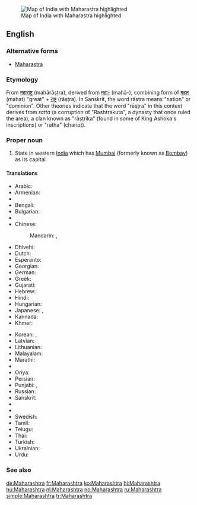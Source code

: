 [[Image:Maharashtra in India (disputed hatched).svg|thumb|Map of India with Maharastra highlighted]]
==English==
{{wikipedia}}

===Alternative forms===
* [[Maharastra]]

===Etymology===

From {{etyl|sa|en}} [[महाराष्ट्र]] (mahārāṣṭra), derived from [[महा-]] (mahā-), combining form of [[महत्]] (mahat) "great" + [[राष्ट्र]] (rāṣṭra). In Sanskrit, the word rāṣṭra means "nation" or "dominion". Other theories indicate that the word "rāṣṭra" in this context derives from ''ratta'' (a corruption of "Rashtrakuta", a dynasty that once ruled the area), a clan known as "rāṣṭrika" (found in some of King Ashoka's inscriptions) or "ratha" (chariot).

===Proper noun===
{{en-proper noun}}

# State in western [[India]] which has [[Mumbai]] (formerly known as [[Bombay]]) as its capital.

====Translations====
{{trans-top|state in western India}}
* Arabic: {{t|ar|ماهاراشترا|f|tr=maharāštra}}
* Armenian: {{t|hy|Մահարաշտրա|tr=Maharaštra}}
* {{trreq|as}}
* Bengali: {{t|bn|মহারাষ্ট্র|sc=Beng|tr=mahārāṣṭra}}
* Bulgarian: {{t|bg|Махаращра|sc=Cyrl}}
* {{trreq|hne}}
* Chinese:
*: Mandarin: {{t|cmn|馬哈拉施特拉邦|sc=Hani}}, {{t+|cmn|马哈拉施特拉邦|tr=Mǎhālāshītèlā-bāng|sc=Hani}}
* Dhivehi: {{t|dv|މަހާރާޝްތުރާ|sc=Thaa|tr=mahārāšturā}}
* Dutch: {{t+|nl|Maharashtra}}
* Esperanto: {{t|eo|Maharaŝtro}}
* Georgian: {{t|ka|მაჰარაშტრა|sc=Geor}}
* German: {{t+|de|Maharashtra}}
* Greek: {{t+|el|Μαχαράστρα|sc=Grek}}
* Gujarati: {{t|gu|મહારાષ્ટ્ર|sc=Gujr|tr=mahārāṣṭra}}
* Hebrew: {{t|he|מהרשטרה}}
* Hindi: {{t+|hi|महाराष्ट्र|tr=mahārāṣṭra}}
* Hungarian: {{t+|hu|Mahárástra}}
* Japanese: {{t|ja|マハラシュトラ州|tr=Maharashutora-shū}}, {{t|ja|マハラシュトラ|tr=Maharashutora}}
* Kannada: {{t|kn|ಮಹಾರಾಷ್ಟ್ರ|sc=Knda|tr=mahārāṣṭra}}
* Khmer: {{t|km|មហារាឝ្ត្រ|tr=mɔhaarieshtrɑɑ|sc=Khmr}}
{{trans-mid}}
* Korean: {{t+|ko|마하라슈트라 주|tr=Maharasyuteura ju|sc=Hang}}, {{t|ko|마하라슈트라|tr=Maharasyuteura|sc=Hang}}
* Latvian: {{t|lv|Mahārāštra}}
* Lithuanian: {{t|lt|Maharaštra}}
* Malayalam: {{t|ml|മഹാരാഷ്ട്ര|sc=Mlym|tr=mahārāṣṭra}}
* Marathi: {{t|mr|महाराष्ट्र|tr=Mahārāṣṭra|sc=Deva}}
* {{trreq|lus}}
* Oriya: {{t|or|ମହାରାଷ୍ଟ୍ର|sc=Orya|tr=mahārāṣṭra}}
* Persian: {{t|fa|مهاراشترا}}
* Punjabi: {{t|pa|ਮਹਾਰਾਸ਼ਟਰ|sc=Guru|tr=mahārāśṭara}}, {{t|pa|ਮਹਾਂਰਾਸ਼ਟਰ|m|sc=Guru|tr=mahānrāśṭara}}
* Russian: {{t+|ru|Махараштра|f|tr=Maharáštra}}
* Sanskrit: {{t|sa|महाराष्ट्र|tr=mahārāṣṭra}}
* {{trreq|sat}}
* {{trreq|sip}}
* Swedish: {{t|sv|Maharashtra}}
* Tamil: {{t|ta|மகாராட்டிரம்|sc=Taml|tr=makārāṭṭiram}}
* Telugu: {{t+|te|మహారాష్ట్ర|tr=mahārāṣṭra}}
* Thai: {{t|th|รัฐมหาราษฏระ|tr=rát máhăa-râatsòtrá}}
* Turkish: {{t+|tr|Maharaştra}}
* Ukrainian: {{t|uk|Махараштра|sc=Cyrl}}
* Urdu: {{t|ur|مہاراشٹر|tr=mahārāṣṭra}}
{{trans-bottom}}

===See also===
{{list:states of India/en}}

[[de:Maharashtra]]
[[fr:Maharashtra]]
[[ko:Maharashtra]]
[[hi:Maharashtra]]
[[hu:Maharashtra]]
[[nl:Maharashtra]]
[[no:Maharashtra]]
[[ru:Maharashtra]]
[[simple:Maharashtra]]
[[tr:Maharashtra]]